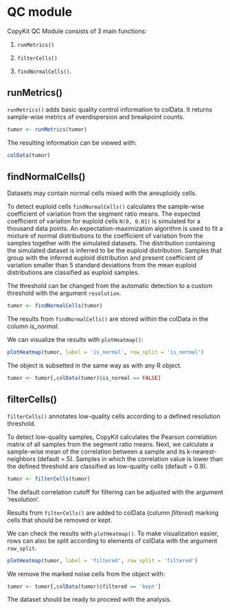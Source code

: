 # QC module

CopyKit QC Module consists of 3 main functions:  

1) `runMetrics()`

2) `filterCells()` 

3) `findNormalCells()`.

## runMetrics()

`runMetrics()` adds basic quality control information to colData. 
It returns sample-wise metrics of overdispersion and breakpoint counts.

```r
tumor <- runMetrics(tumor)
```

The resulting information can be viewed with:
```r
colData(tumor)
```

## findNormalCells()

Datasets may contain normal cells mixed with the aneuploidy cells. 

To detect euploid cells `findNormalCells()` calculates the sample-wise coefficient of variation from the segment ratio means. 
The expected coefficient of variation for euploid cells `N(0, 0.01)` is simulated for a thousand data points. 
An expectation-maximization algorithm is used to fit a mixture of normal distributions to the coefficient of variation from the samples together with the simulated datasets. 
The distribution containing the simulated dataset is inferred to be the euploid distribution. 
Samples that group with the inferred euploid distribution and present coefficient of variation smaller than 5 standard deviations from the mean euploid distributions are classified as euploid samples.

The threshold can be changed from the automatic detection to a custom threshold with the argument `resolution`.
<!-- need to describe what you mean can be changes and how the change effects it.-->

```r
tumor <- findNormalCells(tumor)
```

The results from `findNormalCells()` are stored within the colData in the column _is_normal_.

We can visualize the results with `plotHeatmap()`:
```r
plotHeatmap(tumor, label = 'is_normal', row_split = 'is_normal')
```

The object is subsetted in the same way as with any R object.
```r
tumor <- tumor[,colData(tumor)$is_normal == FALSE]
```

## filterCells()

`filterCells()` annotates low-quality cells according to a defined resolution threshold.

To detect low-quality samples, CopyKit calculates the Pearson correlation matrix of all samples from the segment ratio means. 
Next, we calculate a sample-wise mean of the correlation between a sample and its k-nearest-neighbors (default = 5). 
Samples in which the correlation value is lower than the defined threshold are classified as low-quality cells (default = 0.9). 

<!-- I think it's confusing to refer to each cell as a "sample" because "sample" usually implies specimen. -->

```r
tumor <- filterCells(tumor)
```

The default correlation cutoff for filtering can be adjusted with the argument 'resolution'.
<!-- need to describe what you mean can be changes and how the change effects it.-->
<!-- and state what high and low values of this meam practically-->

Results from `filterCells()` are added to colData (column _filtered_) marking cells that should be removed or kept.

We can check the results with `plotHeatmap()`. To make visualization easier, rows can also be split according to elements of colData with the argument `row_split`.

```r
plotHeatmap(tumor, label = 'filtered', row_split = 'filtered')
```

We remove the marked noise cells from the object with:

```r
tumor <- tumor[,colData(tumor)$filtered == 'kept']
```

The dataset should be ready to proceed with the analysis.
